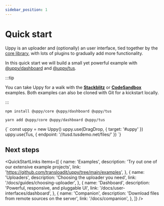 ```yaml
---
sidebar_position: 1
---
```



# Quick start

Uppy is an uploader and (optionally) an user interface, tied together by the
[core library][core], with lots of plugins to gradually add more functionality.

In this quick start we will build a small yet powerful example with
[@uppy/dashboard][] and [@uppy/tus][].

:::tip

You can take Uppy for a walk with the **[Stackblitz](#)** or
**[CodeSandbox](#)** examples. Both examples can also be cloned with Git for a
kickstart locally.

:::

<Tabs>
  <TabItem value="npm" label="NPM" default>

```shell
npm install @uppy/core @uppy/dashboard @uppy/tus
```

  <QuickStartBoilerPlate />
  </TabItem>

  <TabItem value="yarn" label="Yarn">

```shell
yarn add @uppy/core @uppy/dashboard @uppy/tus
```

  <QuickStartBoilerPlate />
  </TabItem>

  <TabItem value="cdn" label="CDN">
    <UppyCdnExample>
      {`
        const uppy = new Uppy()
        uppy.use(DragDrop, { target: '#uppy' })
        uppy.use(Tus, { endpoint: '//tusd.tusdemo.net/files/' })
      `}
    </UppyCdnExample>
  </TabItem>
</Tabs>

## Next steps

<QuickStartLinks
	items={[
		{
			name: 'Examples',
			description: 'Try out one of our extensive example projects',
			link: 'https://github.com/transloadit/uppy/tree/main/examples',
		},
		{
			name: 'Uploaders',
			description: 'Choosing the uploader you need',
			link: '/docs/guides/choosing-uploader',
		},
		{
			name: 'Dashboard',
			description: 'Powerful, responsive, and pluggable UI',
			link: '/docs/user-interfaces/dashboard',
		},
		{
			name: 'Companion',
			description: 'Download files from remote sources on the server',
			link: '/docs/companion',
		},
	]}
/>

[core]: /docs/uppy-core
[@uppy/dashboard]: /docs/user-interfaces/dashboard
[@uppy/tus]: /docs/uploaders/tus

